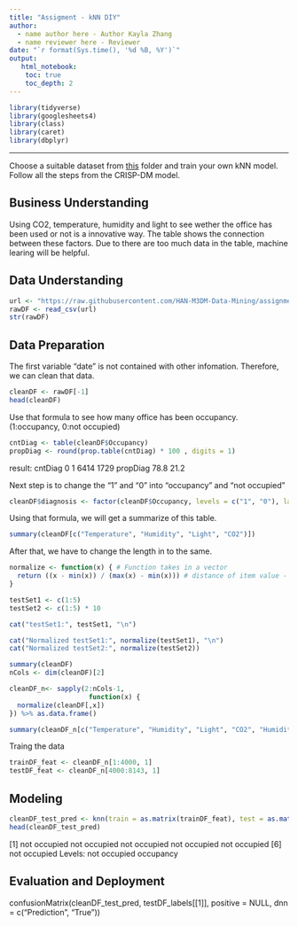 ```yaml
---
title: "Assigment - kNN DIY"
author:
  - name author here - Author Kayla Zhang
  - name reviewer here - Reviewer
date: "`r format(Sys.time(), '%d %B, %Y')`"
output:
   html_notebook:
    toc: true
    toc_depth: 2
---
```



```r
library(tidyverse)
library(googlesheets4)
library(class)
library(caret)
library(dbplyr)
```

---

Choose a suitable dataset from [this](https://github.com/HAN-M3DM-Data-Mining/assignments/tree/master/datasets) folder and train  your own kNN model. Follow all the steps from the CRISP-DM model.


## Business Understanding
Using CO2, temperature, humidity and light to see wether the office has been used or not is a innovative way. The table shows the connection between these factors. 
Due to there are too much data in the table, machine learing will be helpful.

## Data Understanding
```r
url <- "https://raw.githubusercontent.com/HAN-M3DM-Data-Mining/assignments/master/datasets/KNN-occupancy.csv"
rawDF <- read_csv(url)
str(rawDF)
```


## Data Preparation
The first variable "date" is not contained with other infomation. Therefore, we can clean that data.
```r
cleanDF <- rawDF[-1]
head(cleanDF)
```

Use that formula to see how many office has been occupancy.
(1:occupancy, 0:not occupied)
```r
cntDiag <- table(cleanDF$Occupancy)
propDiag <- round(prop.table(cntDiag) * 100 , digits = 1)
```

result: 
cntDiag
0    1 
6414 1729 
propDiag 
78.8    21.2

Next step is to change the "1" and "0" into "occupancy" and "not occupied"
```r
cleanDF$diagnosis <- factor(cleanDF$Occupancy, levels = c("1", "0"), labels = c("occupancy", "not occupied")) %>% relevel("not occupied")
```
Using that formula, we will get a summarize of this table.
```r
summary(cleanDF[c("Temperature", "Humidity", "Light", "CO2")])
```
After that, we have to change the length in to the same.
```r
normalize <- function(x) { # Function takes in a vector
  return ((x - min(x)) / (max(x) - min(x))) # distance of item value - minimum vector value divided by the range of all vector values
}

testSet1 <- c(1:5)
testSet2 <- c(1:5) * 10

cat("testSet1:", testSet1, "\n")
```

```r
cat("Normalized testSet1:", normalize(testSet1), "\n")
cat("Normalized testSet2:", normalize(testSet2))
```

```r
summary(cleanDF)
nCols <- dim(cleanDF)[2]

cleanDF_n<- sapply(2:nCols-1,
                    function(x) {
  normalize(cleanDF[,x])
}) %>% as.data.frame()

summary(cleanDF_n[c("Temperature", "Humidity", "Light", "CO2", "HumidityRatio")])
```
Traing the data
```r
trainDF_feat <- cleanDF_n[1:4000, 1]
testDF_feat <- cleanDF_n[4000:8143, 1]
```
## Modeling
```r
cleanDF_test_pred <- knn(train = as.matrix(trainDF_feat), test = as.matrix(testDF_feat), cl = as.matrix(trainDF_labels), k = 57)
head(cleanDF_test_pred)
```
[1] not occupied not occupied not occupied not occupied not occupied
[6] not occupied
Levels: not occupied occupancy

## Evaluation and Deployment
confusionMatrix(cleanDF_test_pred, testDF_labels[[1]], positive = NULL, dnn = c("Prediction", "True"))
